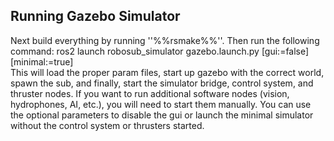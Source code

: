 ## Running Gazebo Simulator

Next build everything by running ''%%rsmake%%''. Then run the following command:
   ros2 launch robosub_simulator gazebo.launch.py [gui:=false] [minimal:=true]  
This will load the proper param files, start up gazebo with the correct world, spawn the sub, and finally, start the simulator bridge, control system, and thruster nodes. If you want to run additional software nodes (vision, hydrophones, AI, etc.), you will need to start them manually. You can use the optional parameters to disable the gui or launch the minimal simulator without the control system or thrusters started.